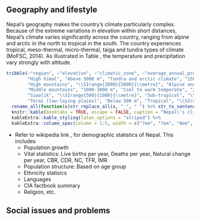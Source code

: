 ## Geography and lifestyle

Nepal's geography makes the country's climate particularly complex. Because of the extreme variations in elevation within short distances, Nepal's climate varies significantly across the country, ranging from alpine and arctic in the north to tropical in the south. The country experiences tropical, meso-thermal, micro-thermal, taiga and tundra types of climate (MoFSC, 2014). As illustrated in Table \ref{tab:climate-nepal}, the temperature and precipitation vary strongly with altitude. 

```r
tribble(~"region", ~"elevation", ~"climatic_zone", ~"average_annual_precipitation", ~"average_annual_temperature", 
        "High himal", "Above 5000 m", "Tundra and arctic climate", "150-200 mm", "Less than \\SIrange{3}{10}{\\celsius}", 
        "High mountains", "\\SIrange{3000}{5000}{\\metre}", "Alpine and subalpine", "\\SIrange{150}{200}{\\milli\\metre}", "Less than \\SIrange{3}{10}{\\celsius}", 
        "Middle mountains", "1000-3000 m", "Cool to warm temperate", "275-2300 mm", "\\SIrange{10}{20}{\\celsius}", 
        "Siwalik", "\\SIrange{500}{1000}{\\metre}", "Sub-tropical", "\\SIrange{1100}{3000}{\\milli\\metre}", "\\SIrange{20}{25}{\\celsius}", 
        "Terai (low-laying plains)", "Below 500 m", "Tropical", "\\SIrange{1100}{3000}{\\milli\\metre}", "\\SIrange{20}{25}{\\celsius}") %>% 
  rename_all(function(x)str_replace_all(x, "_", " ") %>% str_to_sentence()) %>% 
  knitr::kable(booktabs = TRUE, escape = FALSE, caption = "Nepal\'s climatic zones (Adapted from MoE, 2010 and MoSTE, 2014)") %>% 
  kableExtra::kable_styling(latex_options = "striped") %>% 
  kableExtra::column_spec(column = 1:5, width = c("7em", "7em", "8em", "10em", "8em"))
```


\begin{questions}

\question Explain about soil erosion, status and its consequences for Nepal. 

\begin{solution}
According to a United Nations-backed study, a third of the planet's land is severely degraded and fertile soil is being lost at the rate of 24 billion tonnes a year. In Nepal, the situation is even worse because two-thirds of the country's total area is geologically fragile where soil erosion is exceedingly high. Topsoil loss has been reported as high as 87 tonnes per hectare per year on sloping terraces. When the top soil is lost, the land is degraded.

Poor land management in Nepal has caused soil erosion each year with impacts not just on food production but also on biodiversity loss, carbon loss and disaster resilience. Forecasts on land in South Asia indicate that countries like Nepal will have to face the greatest challenges if better land regulation and improved farming technologies are not put in place.

When farmland is ploughed and tilled, the exposed topsoil is often blown away by wind or washed away by rain. Erosion due to faulty practices in crop production, for example, has resulted in the loss of millions of tonnes of topsoil every year. This leads to reduced soil fertility and degraded land.

Unscientific farming in the hills (steep slope) is one of the causes of soil erosion in Nepal. Shifting cultivation and unnecessary tillage practices also lead to land degradation and damage the ground vegetation and natural ecosystems. Cultivation on the steep slope without taking improved farming practices such as terracing, selection of appropriate crops and use of organic manures into consideration have contributed to increased soil erosion. Furthermore, agricultural intensification produces certain by-products and side effects that are unfriendly to the environment. Ways must, therefore, be found to minimise the effects of these by-products and side effects on the quality of soil.

Maintenance and enhancement of soil fertility are vital for food security and environmental sustainability. Ecologically sound agroforestry systems such as inter-cropping and growing tree crops in the sloppy lands can be helpful for the sustainability of farming. Many farming practices have been developed to improve efficiency in the use of resources and strengthen research on sustainable agriculture in developed countries and have made us hopeful about scientific and technological innovation in the management of soil.

The practice of tilling sloped land along lines of consistent elevation in order to conserve rainwater and to reduce soil losses from surface erosion is called contour farming. It acts as reservoirs to catch and retain rainwater, thus permitting increased infiltration and more uniform distribution of water. The contour farming is a traditional practice in the hilly areas of Nepal.

Another good practice to control soil erosion is the creation of windbreakers by planting evergreen trees around farmland in windy areas like Mustang. It helps prevent the wind blowing away the soil from the farmland. Windbreakers also help in protecting crops from damage caused by strong and severe wind and improve plant health, quality and yield. Crops protected from wind are able to retain significantly more moisture. Matting is the process of covering the soil with biodegradable materials that include mulch, straw, coconut fibre and wood chips. These are held together with biodegradable netting made from coco coir.

Crop rotation with non-hosts of the pathogens that require control is considered one of the most important cultural factors for reducing overall disease problems of crops as well as minimising soil erosion. Beneficial organisms can be added directly, or the soil environment can be made more favourable for them through use of compost and other organic amendments. Soil pH, calcium level, nitrogen form and the availability of nutrients can all play major roles in soil disease management. Adequate crop nutrition makes crops more tolerant of or resistant to disease.

Trees are often considered to be the universal answer to control soil erosion. Tree roots help prevent landslides on steep slopes and streambank erosion. Horticultural crops, particularly fruit trees, have positive implications for the future development of mountain agriculture in terms of minimising soil erosion, harnessing mountain niches and comparative advantages.

Agro-forestry is a sustainable land use system and practice in which woody perennials (trees, shrubs) are grown with herbaceous annuals (crops, pasture grass). It supports the livelihood of billions of people worldwide and provides a wide range of products such as food, fuel, fibre, fodder and forage for livestock. Even the landless farmers sustain their livelihood with this system.

According to a case study of agro-forestry from the mid-hills of Nepal, it is possible to earn Rs 45,490 per hectare from carbon sequestration per household if a payment scheme is introduced. It prevents the further degradation of the undulated fragile land of hilly areas.

Soils and agro-ecosystems are essential for sustainable production, hence farmers, social workers, politicians and agriculturists should come together to develop soil management strategies for sustainable production. Farmers should try to keep their farmland productive for generations to come.
\end{solution}

\question What do you mean by environment management ? Describe the interrelationship between environment management and sustainable development.

\begin{solution}

Environment management is concerned with the description and monitoring of environmental changes, with predicting future changes and with attempts to maximise human benefit and to minimise environmental degradation due to human activities. Environmental managers are a diverse group of people including academics, policy-makers, non-governmental organisation (NGO) workers, company employees, civil servants and a wide range of individuals or groups who make decisions about the use of natural resources (such as fishers, farmers and pastoralists). Yet, characteristically, environmental management is about decision-making -- and it is especially concerned with the process of decision-making in relation to the use of natural resources, the pollution of habitats and the modification of ecosystems. Fundamentally, then, environmental management is a political activity because those decisions - about resources, pollution and ecosystems - are never neutral or objective.

Rural parts of Nepal (home to 81.75\% population) are traumatized by the poor geographical terrain wherein majority of household are reliant on forest (constitute 44.74\% of total area), biodiversity and natural watershed resources -- to the extent that these resources are already seeing a peril. The environment here is subject to the stresses and strains of deforestation, lossof top soil, misuse of pesticides or insecticides, soil contamination, a decrease in productivity, watershed disruption, a shortage of resources, landslides, flooding and indoor pollution. The general environmental problems in urban cities and municipalities are air and water pollution, unmanaged solid waste, the lack of land-use planning, inefficient urban infrastructure, a conglomeration of manufacturing establishments, resource shortages, over-crowding and loss of vegetation.

Currently there are 5,646 industries in operation in Nepal (Registered at DoI 2013/14), composed of agriculture and forestry, energy, manufacturing, service, construction, mining and tourism sectors. Capital wise, there are 686 large, 1330 medium and 3630 small industries.

Thus, in this context with need of rapid economic development through extensive resource mobilization, amidst the pushbacks from changing global climate, environment management and its conceptual ties with sustainability at the core, holds much greater importance. The human and infrastructure losses due to the earthquake of April 25, 2015 have become a great threat and challenge for environmental management in the present scenario of our country. Some interventions are already in place. Those constitute:

\begin{itemize}
\item Constitution of Nepal, 2015; Article 30: Right to Clean Environment
\item SDG Goal, 2030
\item Environment Protection Act, 1997: The main thrusts of the Act and the Regulation are pollution control and environment assessment (EA). Regarding environmental pollution prevention and control, a pollution control permit system is conceived in the regulation. Detailed procedural approaches including environmental standards are identified by MOEP and executed through concerned line agencies. EA, the other environmental tool, is categorized into two parts: initial environmental examination (IEE) and environmental impact assessment (EIA). Development projects under the scope of IEE will be cleared by the concerned line agency, whereas MOEP will concentrate on the EIA category projects. Here again, monitoring of the EA-granted projects by MOEP has to be carried out by the concerned line agencies. Similarly, a provision of a revolving fund for pollution control, environment and heritage conservation, awareness creation, research and award business exists in the regulation. In addition to these, a compensation claim of damage due to environmental pollution caused by any sources could create controversies because of its vagueness and complaint handling procedures.
\item Nepal has adopted the notion of green development to minimise stress on environment and to mitigate the impacts on climate change. National policy has stressed environment and climate change. It has mainly focussed on strengthening and updating environmental policy, existing laws, rules and mechanisms. It also focuses on enhancing institutional capacities.
\item ISO 9001 Quality Management System: more than 600 companies registered
\item ISO 14001 Environmental Management System: more than 30 companies registered
\item ISO 14006
\item Status and Assessment of EMS Implemented Industries of Kathmandu Valley, MoI, 2009 
\item Environment Sector Programme Support (ESPS) 2000
\end{itemize}

\end{solution}

\question What is the role of public, private and community institutions in environment management ?

\begin{solution}
The act of describing, monitoring, predicting changes and maximizing human benefits from natural resources by maintaining a balance in their use and conservation without negatively affecting their quality and availability for future generations is called environment management. The role of public, private and community institutions in environment mangement is highlighted below:

\textbf{Public sector}

\begin{enumerate}
\item Forest, watershed, ponds and water reservoir conservation
\item Reducing negative impacts of climate change and introduction of green development concept
\item Mandatory provisioning of environmental impact assessment in development and construction projects
\item Air pollution, water pollution, sound pollution, soil pollution, food pollution and industrial pollution control and setting threshold in place for keeping them on check
\end{enumerate}

\textbf{Private sector}

\begin{enumerate}
\item Respecting and implementing plans, policies and laws-bylaws set forth by government
\item Proper management of industrial and manufacturing wastes
\item Public construction projects should be environment friendly
\item Bearing of social responsibility
\end{enumerate}

\textbf{Community sector}
\begin{enumerate}
\item Emphasis on organic farming and synthetic chemical-free fertilizer management in farming
\item Increase awareness on sanitization and proper waste disposal in society
\item Increase role in deforestation control
\item Lauch campaign on waste management and develop community level infrastructure such as public toilet and waste treatment unit for the activity
\end{enumerate}

\end{solution}

\question Describe tourism and its prospects in context of Nepal.

\begin{solution}
Nepal with rich ancient cultures set against the most dramatic scenery in the world is a land of discovery and unique experience. For broad minded individuals who value an experience that is authentic and mesmerizing, Nepal is the ideal destination. Come and revel in the untouched and the undiscovered and uncover yourself.

It is unsurpassed that the sheer diversity Nepal boasts, from steamy jungle and Terai to the icy peaks of the world’s highest mountains means that the range of activities on offer. Trekking, mountaineering, rafting in spectacular scenery are just three things Nepal is famous for. Activities as diverse as Elephant Polo and a micro-light flight through the Himalayas show that in Nepal, the only boundary is your imagination. With 15 National and Wildlife Parks (two are UNESCO Heritage sites) Nepal is one of the last places on earth you can spot the Asiatic rhinoceros and the Royal Bengal Tiger.

For many, Nepal’s greatest attraction is its people. The traditions and famous hospitality of its many different groups are indeed a major part of what makes Nepal so special. From remote mountain villages to medieval hill-towns and the ancient cities of the Kathmandu Valley, the people of Nepal are always welcoming. Come and experience the strong and unique flavors of Nepalese cuisine, prepared with love and a depth of flavor or join in and celebrate at one of the many festivals year round. In fact, with more festivals than days of the year, there is nowhere else in the world that can offer as many festivities as Nepal.

Tourism is one of the mainstay of Nepalese economy. It is also a major source of foreign exchange and revenue. Possessing 8 of the 10 highest mountains in the world, Nepal is a hotspot destination for mountaineers, rock climbers and people seeking adventures. The Hindu, Buddhist and other cultural heritage sites of Nepal, and around the year fair weather are also strong attractions.

Nepal is the country of the Mount Everest, the highest mountain peak in the world, and the Birthplace of Gautama Buddha- Lumbini. Mountaineering and other types of adventure tourism and ecotourism are important attractions for visitors. There are other important religious pilgrimage sites throughout the country for the followers of various sects and religions.

According to statistics from Nepal Tourism Board (NTB), a total of 598,204 foreign tourists entered the country via aerial route in 2012. The government of Nepal declared 2011 to be Nepal Tourism Year, and hoped to attract one million foreign tourists to the country during that year. The tourist industry is seen as a way to alleviate poverty and achieve greater social equity in the country.

Wilderness tourism

Nepal’s major tourist activities include wilderness and adventure activities such as mountain biking, bungee jumping, rock climbing and mountain climbing, trekking, hiking, bird watching, mountain flights, ultralight aircraft flights, paragliding and hot air ballooning over the mountains of the Himalaya, hiking and mountain biking, exploring the waterways by raft, kayak or canoe and jungle safaris especially in the Terai region.

Religious sites

Nepal is a multi-religious society. The major religion in Nepal is Hinduism, and the Pashupatinath Temple, which is the world’s one of the main Hindu religious sites is located in Kathmandu, attracts many pilgrims and tourists. Other Hindu pilgrimage sites include the temple complex in Swargadwari located in the Pyuthan district, Lake Gosainkunda near Dhunche, the temples at Devghat, Manakamana temple in the Gorkha District, and Pathibhara near Phungling, Mahamrityunjaya Shivasan Nepal in Palpa District where biggest metallic idol of Lord Shiva is located.

Buddhism is another main religion. The World Heritage site Lumbini, which is the birthplace of Gautama Buddha, is an important pilgrimage site. Another prominent Buddhist site is Swayambhunath, the Monkey Temple, in Kathmandu. Dang valley is also a sacred place for Hindus as well as other religions. Kalika and Malika Devi in Chhillikot hill, Ambekeshawori temple, Krishna temple, Dharapani temple etc. are sacred place in Dang district. Chillikot hill is also a good place for sightseeing and also an ancient palace of a king. Muktinath is a sacred place for Hindus as well as Buddhists. The site is located in Muktinath Valley, Mustang district.

Culture and Heritage Sites

Kathmandu the capital city of Nepal is the city of temple and very rich in cultural heritage. Within 7 km radius there are 7 world heritage sites (Pashupatinath Temple, Baudhanath Stupa, Swayambhunath Stupa, Changunarayan Temple, Kathmandu Durbar Square, Patan Durbar Square and Bhaktapur Durbar Square) which cannot be found anywhere. Museums in Kathmandu have rich collections of archaeological, historical and artistic importance and galleries display art work of the past and present. Full of art, architecture and culture, the Kathmandu Valley is the prime destination for the tourists. As Nepal is a land of festivities and celebrations, visitors can experience how a culturally diverse and rich society of Nepal grooms in harmony.

Major Tourism Activities in Nepal

Mountain Climbing

The 800 km stretch of the Nepal Himalayan is the greatest in the world with eight peaks that rise above 8,000m including the highest in the world, Mt. Everest. Ever since the country opened its peaks to climbers in 1994, the Nepal Himalayan has become a great theatre of mountaineering activity and the drama of success and failure have provided impetus to thousands of men and women to meet the ultimate challenge. The Nepal Himalayan has been an attraction to many people, be they saints, philosophers, researchers or adventures.

Trekking

The best way to experience Nepal’s unbeatable combination of natural beauty and culture riches is to walk through them. One can walk along the beaten trails or virgin tracks. Either way you are in for an experience for a lifetime. Along with forests of rhododendron, isolated hamlets, and small mountain villages, birds, animals, temple, monasteries and breathtaking landscapes, you will also encounter friendly people of different cultures offering a fascinating glimpse of traditional rural life.

Bird Watching

Nepal is a paradise for bird lovers with over 646 species (almost 8% of the world total) of birds, and among them almost 500 hundred species are found in Kathmandu Valley alone. The most popular bird watching spots in Kathmandu are Phulchoki, Godavari, Nagarjun, Bagmatiriver, Taudaha and so on. Get your binoculars and look forward to a rewarding experience.

Rafting/Kayaking/Canyoning

Rafting is one of the best ways to explore the typical cross section of natural as well as ethno-cultural heritage of the country. There are numerous rivers in Nepal which offer excellent rafting or canoeing experience. You can glide on calm jade waters with munificent scenery all about or rush through roaring white rapids, in the care of expert river-men employed by government authorized agencies. One can opt for day of river running or more. So far, the government has opened sections of 10 rivers for commercial rafting. The Trisuli river is one of the most popular of Nepal’s raftable rivers. The Kali Gandaki winds through remote canyons and deep gorges for five days of intense rapids. The BhoteKoshi is 26km of continuous white water and the raging Marshyanghi is four days of uninterrupted white water. The Karnaliriver provides some of the most challenging rapids in the world. The Sun Koshi , 27km, requiring 8-10 days to complete, is a big and challenging river. Adventurers are provided with world-class services by rafting agents. Agencies here provide life jackets, camping and the standard rafting paraphernalia needed by world-class rafting. An extremely popular sport in Europe, cannoning is now available in Nepal. Cannoning gives you the freedom to explore some of the most ruggedly beautiful, yet forbidden places in the world.

Hot Air Ballooning

Hot air ballooning is very popular with tourists for it affords the most spectacular bird's-eye view of the Kathmandu valley and the Himalayan ranges towering in the background. On a clear day it's a superb way to view the Himalayan (from over 6000m up), and the view of the valley is equally breathtaking.

Bungee Jumping

The ultimate thrill of a bungee jump can now be experienced in Nepal at one of the best sites that this sport can boast of anywhere in the world. Nepal's first bungee jumping site is situated 160m. Over the BhoteKoshiriver, inviting you to experience the ultimate adrenaline rush in the surroundings of this amazing place. The jump, at 160m., is staffed and operated by some of the most experienced jumpmasters in the business.

Paragliding

Paragliding in Nepal can be a truly wonderful and fulfilling experience for the adventure seeking. A trip will take you over some of the best scenery on earth, as you share airspace with Himalayan griffins vultures, eagles, kites and float over villages, monasteries, temples, lakes and jungle, with a fantastic view of the majestic Himalayas.

Ultralight Aircraft

Ultralight aircraft take off from Pokhara and offer spectacular views of the lakes, mountains and villages. This is an ideal way to see life from a new perspective. The choice of Pokhara Valley for ultra-light aircraft is appropriate chiefly because of the proximity of the mountains, and the scenic lakes. For those who wished they could fly birds when growing up, this flight is a must. It might be lonely at the top, but this flight is a must. It might be lonely at the top, but the spectacular view from up high certainly makes it all worth it. Flights are from the Pokhara airport beginning September through June. The flights take place from sunrise to 11 a.m. and from 3 p.m. to sunset every day during these months.

Mountain Biking

The best way to explore the Kathmandu Valley is on a mountain bike. Nepal’s diverse terrain is a mountain biker’s dream adventure comes true. Mountain biking offers an environmentally sound way of exploring this magnificent country, its landscape and living heritage. There are plenty of dirty roads and trails in Nepal to meet every mountain biker’s wildest fantasy. Mountain biking is specially recommended if you wish to explore urban centers of Nepal such as Pokhara and Kathmandu as well as the countryside. Adventurous souls may plan extended trips to such exotic locals as Namche Bazaar, and western Nepal. You could even do the entire length of Nepal across the plains. Mountain bikes are available for rent by the day or longer in many of the bicycle rental outlets in Nepal and around the city.

Jungle Safari

National Parks located specially in the Terai region in Nepal attract visitors from all over the world. A visit to these parks involves game- stalking by a variety of means-foot, dugout canoe, jeep, and elephant back. One is bound to sight a one - horned rhino or two at every elephant safari. Besides the rhinos, wild boars, samburs, spotted deer, sloth bear, four-horned antelope are also usually seen. A Royal Bengal tiger may surprise you by his majestic appearance.

Mountain Flight

Only awe-stricken silence can come close to matching the experience of going on a mountain flight to encounter the tallest mountains on earth. Mountain flights offer the closest possible aerial views of Mt. Everest, Kanchenjunga and the Tibetan Plateau. Mountain flights appeal to all category of travelers and have become a popular tourist attraction of Nepal. For those who are restricted by time or other considerations from going for a trek, these flights offer a panoramic view of the Himalayan in just one hour.

Rock Climbing

For all those cliffhangers out there, Kathmandu offers a roster of stone walls that make for an experience of a lifetime. Now of late, Rock climbing has become a popular sport in Kathmandu, which offers some really terrific places for rock climbing. Nagarjun, Balaju, Shivapuri and Budhanilkantha are some of the places where you can try this sport.

source: \url{https://mofa.gov.np/about-nepal/tourism-in-nepal/}
\end{solution}

\question Explain the role of tourism sector in the economic development of Nepal.

\begin{solution}
Tourism is one of the highly potential sectors for economic development of Nepal as it expands the opportunities for employment, income generation through indirect involvement and direct earning of the foreign currency.

The home country to 8 of the world's top 10 highest peaks, birthplace of the Gautam Buddha and a center of faith for large swathe of hindu piligrims around the world, Nepal, also hosts numerous culturally rich societies as well as world heritage sites.

According to World Travel and Tourism Council (WTTC) annual report in 2018, travel and tourism is one of the world's booming industries, generating approximately 8.8 trillion USD annually. Over 600 million international tourists visit different parts of the world every year.

According to Lonley Planet, Kathmandu is the 5th top travel destination in the world for the year 2019. Recent years have seen positive signs of progressing tourism industry with the increase in inflow of foreign tourists after the devastating 2015 Earthquake. According to economic survey, 2018/19, the number of tourists arrivals in 2018 (not counting tourists who arrived by land) was 1173072, which is 25% more than 2017. The tourism industry brought in foreign currency equivalent to 76.09 billion NRS in the FY 2017/18.

In 2018, the number of registered travel agencies reached 3508 and trekking agencies 2649. Government has formulated policies and allocated a budget of Rs 2.68 billion for the FY 2019/20 to support tourism sector in developing infrastructure and encouragin environment-friendly tourism activities. Rs 15.85 billion has been allocated for aviation sector improvement in the same year. Unfortunately worldwide spreading of COVID-19 pandemic, which reinstated nationwide lockdowns and tightened travel restrictions, caused government to retract its plans for launching a Visit Nepal 2020 campaign.

\end{solution}

\question Discuss about the major impacts on people's lifestyle due to the geographic conditions of Nepal.

% \makeemptybox{1.5in} % use this to provide a box in question
\begin{solution}

Physical geography is the study of natural features and phenomena on the planet's surface and our interactions with them. These features include vegetation, climate, the local water cycle, and land formations. Geography doesn't just determine whether humans can live in a certain area or not, it also determines people's lifestyles, as they adapt to the available food and climate patterns. As humans have migrated across the planet, they have had to adapt to all the changing conditions they were exposed to. At first, particular cultures develop because of the physical landscape. Over time, those cultures exert their own influence on the landscape around them.

Life cannot be the same in arctic regions as in the tropics; nor upon deserts of drifting sand as upon the grassy steppes which afford the natural home for wandering shepherds and their herds; nor upon the seacoast with its fisheries and commerce as among the mountains with their forests and mines. But it is not alone the extreme and unusual manifestations of nature which affect the life of man. So relatively inconspicuous a fact as the presence of a creature adapted to become a beast of burden might enable one people to grow into a triumphant race, contributors to a dominant civilization, and the absence of such a creature might condemn another race to backwardness and final extinction.

Geography, in overall, affects socio-economic lifestyle of people in following ways:

\begin{enumerate}
\item Geographic conditions determine the size of populations.
\item The economic occupations of a people are determined by their geographic environment.
\item Stagnation or progression are conditioned largely by geographic surroundings.
\item Lawlessness is the natural consequence of geographic inaccessibility
\item The form of government is affected by geographic conditions
\item Tastes and social and domestic customs are influenced by geographic conditions: Football is out of place in the tropics, and ice-skating is impossible. Athletic sports are indigenous to cool climates, and are the objects of amazement to inhabitants of torrid regions. The long evenings of the northern winter call into being suitable pastimes.
\item Ethical differences are largely influenced by geographic environment
\item Mythologies and religions are influenced by geographic environment: What the nature-myths of a people shall be depends in part upon what aspects of nature in their neighborhood are most impressive, whether they live by the sea, upon the banks of a great river, among the mountains, in the depths of the forest, or on a plain where the overarching sky with sun and stars chiefly command the gaze. The existing form of earthly power and authority tends to shape man's notion of divine rule.
\item Geographic conditions affect the moods and psychic tendencies of a people: General vital processes, upon which the action of the brain and nervous system depends, affected by conditions of heat, light, and moisture, but the nerves themselves are directly stimulated or depressed. To this cause has been ascribed the fact that the cradles of civilization have been found in dry regions like the Egyptian oasis in the desert, and the plains of Iran and of Central America. Not only does climate affect the permanent tendencies of races, but passing changes of the seasons affect the moods of men. Alternations of the seasons give variety to life and stimulation to the imagination.
\item Routes followed by migration, war and commerce have been marked out by geographic highways, and these have been the great distributers of human populations, customs, and commodities.
\end{enumerate}

\textbf{Land Formation}
Land formation is the physical shape of an area and the several processes that help form that shape. One process that makes a big impact is plate tectonics: the movements of crustal plates on the Earth's surface. These plates are constantly sliding past and colliding into one another. Plate movements can affect the availability of water by disrupting rivers and they disturb land formations that humans have settled on, like an earthquake ravaging a major city. Animals hunted by humans for food can be displaced as well, forcing people to move to another area to survive. Thronging cities are found at points of geographical advantage.

\textbf{Soil}
Soil carries out several functions that profoundly impact human activity. Soil recycles nutrients, regulates water quality, sustains life, and provides structural support for buildings. Without healthy soil, a previously fertile area turns into a desert, making it difficult to sustain vegetation and prevent massive loss of life. Soil doesn't just provide for agriculture, it also helps modern life because it contains minerals. These minerals include ore, which contains metals used for electronics and peat used for heating. People may move temporarily to more fertile areas to provide for their families, especially if they live in poorer countries like Kenya.

\textbf{Water Access}
Water is purified by evaporation into the atmosphere, from where it falls back to land and the oceans through rainfall. All humans need water to survive, and depend on regular rainfall and other sources of clean water for drinking and agriculture. Water is found above, on, and under the ground. People tend to settle near bodies of water such as oceans, rivers, and lakes for easy access to large amounts of water. For example, nearly the entire population of Egypt is concentrated around the delta of the Nile River because the rest of the country is an arid desert.

\textbf{Climate}
Climate is the pattern of variation in temperature, humidity, and pressure over an area for long periods of time. There are several types of climates: tropical with high rainfall and temperatures over 18 degrees Celsius, dry, subtropical with mild winters, continental with cold winters, and polar. People have not only adjusted their clothing and housing based on temperature, but their bodies have also adapted. The Masai people have longer limbs that help them lose body heat in the warm climate of East Africa. Arctic-dwelling Inuit adapted by storing more body fat and increasing metabolic rates.
\end{solution}

\question What is the current status of languages used in Nepal according to Language Commission ?

\begin{solution}

Six new languages have been added to the list of 123 languages spoken in Nepal. These newly discovered one include:

Kanchanpur: Rana Tharu,
Manang: Nar Phu,
Gorkha: Chum (Syaar) and Nubri (Larke),
Dolpa: Poike, and
Mustang: Serake (Seke)

Current Chairman of the Language Commission Dr. Lava Dev Awasthi submitted the annual report to President in her Office at SheetalNiwas. Prior to it, the national census 2068 had enlisted 123 languages as the languages spoken in Nepal. The list then had grouped 68 languages of the Sino-Tibetian family, 48 languages of Indo-European family and one each of Dravidian family (Uraon-Kudukh) and Austroasiatic family (Santhali) and a language with anonymous identity (Kusunda) as in different language families.

There are 19 languages with more than 100,000 speakers. This consists of 95.91\% of the total population. Among other languages spoken by the rest of the population 24 languages like Dura, Kusunda, Tilunga have a small number of speakers which has ultimately led them on the verge of extinction.

Among others at stake are: Pali, Sankskrit and Bhot.

The report blames excessive craze for English, colonial mindset and the illusions generated by the global market substituting the local one for endangering glorious linguistic diversity and multicultural lifestyle of Nepal.

To facilitate its activities the commission has prepared the list of experts of 101 languages.

The Commission has suggested to form a High-Level Linguistic Policy Determination Committee and assign it the task of coordinating and facilitating various activities related to the constitutional and other legal provisions related to language.

\end{solution}

\end{questions}

- Refer to wikipedia link \url{https://en.wikipedia.org/wiki/Demographics_of_Nepal}, for demographic statistics of Nepal. This includes
  - Population growth
  - Vital statistics: Live births per year, Deaths per year, Natural change per year, CBR, CDR, NC, TFR, IMR
  - Population structure: Based on age group
  - Ethnicity statisics
  - Languages
  - CIA factbook summary
  - Religion, etc.

## Social issues and problems

\begin{questions}

\question What is drug abuse ? What are the effects and consequences of drug abuse ?

\begin{solution}

The substance that affects our mind and organs and damages our body if used in uncontrolled amount is drug. The habit of taking drug regularly is drug abuse or drug addition. Drug abuse and addiction have negative consequences on individuals and society as well. In reality, drug addiction is a complex disease, and quitting it takes more than good intentions or a strong will. Drug abuse is a serious public health problem that affects almost every community and family in some way. Each year drug abuse causes millions of serious illnesses or injuries. Drug abuse also plays a role in many social problems, such as drugged driving, violence, stress, and child abuse. It can lead to homelessness, crime, loss of employment, failure in school, domestic violence, etc.

Generally, drugs are illegal. Some of the drugs used and supplied by the drug users and drug traffickers are herion, smack, cocaine, cannabis, etc. Selling of such substance is illegal subject to criminal offense. Although strict laws are in place for punishing those who are involved in drug trafficking business, several people are involved in it. Below are some of the reasons that make it very difficult to stop drug trafficking:

\begin{enumerate}
\item The traffickers run this business in an organized way.
\item The traffickers use their private means of transportation for supply.
\item They have good link in customs, airport, etc.
\item There is good deal of money in this business.
\item The traffickers have link and wide network with high ranking officials and politicians.
\end{enumerate}

\textbf{Causes of taking drug}

The use and trend of using drugs is increasing rapidly in the world. About 4\% of the world's population use drug of some form. Many adolescents, teenagers and youth easily fall to drug abuse than elders because they are easily motivated by traffickers. The causes of drug taking are:
\begin{enumerate}
\item Due to influence of bad company, they trust their peer groups and under peer pressure, youths start using drugs.
\item Drug traders abuse them for their criminal purpose.
\item Attraction to advertisement and promotional activities that youths are inclined to imitate.
\item Due to lack of peace in family environment.
\item Lack of love and care from family members or related peers (girl/boy friends)
\item Teenagers have high expectations and when they are not fulfilled they feel frustrated and take drugs as resort.
\end{enumerate}

\textbf{Effects of drugs to and individual}
\begin{enumerate}
\item Cannot continue education
\item Failure and setbacks in exams and cannot develop career
\item Loose jobs due to decreased attention to work
\item Possibility of contracting diseases like AIDS, Cancer, etc
\item Suffers from financial crisis
\item Increase in criminal attitude
\end{enumerate}

\textbf{Effects of drugs in a family and society}
\begin{enumerate}
\item Emotional stress in the family
\item Family loses peace and prestige
\item Financial crisis in the family
\item Kids are victimized
\item Squabble and conflict with neighbors
\item Accident, robbery, murder, kidnapping and criminal activities increase in the society
\item Society struggles with economic and infrastructure development
\item Society loses active and creative manpower
\end{enumerate}

\textbf{Solution to the problem of drug abuse}
\begin{enumerate}
\item Strict laws should be made and implemented against drug traffickers.
\item Mass awareness programmes should be conducted to aware general public about the consequences of drug abuse
\item Various social organizations should play an active role in raising awareness against the drug abuse
\item Children and youths should receive proper counselling
\item Children should be raised in a good environment with proper love and care from parents
\item Rehabilitation centres should be provisioned for those seeking institutional support
\item Family and society should develop positive attitude towards those individuals committed to refrain drug use.
\end{enumerate}
\end{solution}

\question What is social conflict? Discuss about the causes and consequences of social conflict in Nepal.

\begin{solution}

A society composed of diverse of individuals and groups. Each individual or group within a society have their unique ethnicity, language, culture and religion and socio-economic background. Similarly, it is hard to find individuals with common pursuit of interests, hobbies, habits and perspective. Therefore, in a ways, diversity itself gives way to conflict. Individuals differing for various interpersonal attributes and socio-cultural background can have a sense of amusement, non-acceptance, dispute/debate and disagreement in simple to moderate manifestation. In extremes of those, feelings of envy and grudge as well as tendency to exploit physical means of harm arises. All these happenings are characteristic of social conflict.

Following factors give rise to social conflict in Nepal

\begin{enumerate}
\item An individual loses trut in other and fails to respect his rights and authorities
\item Unemployment
\item Increase in poverty
\item Economic inequality
\item Indifference to social customs and values
\item Drug abuse and intoxication
\item Lack of social justice
\item Lack of education and awareness
\end{enumerate}

Although there are some \underline{positive} consequences of social conflict, including progression of socio-economic transformation, increase in awareness, improvement of social justice system and occassional enrichment of solidarity, several \underline{negative} consequences of it exit. Some of which are:

\begin{enumerate}
\item Disruption of social peace and order
\item Increase in criminal activities of robbery, murder, kidnapping
\item Encroachment of personal rights and feedom of individuals
\item Social tradition will be replaced by wrong social customs and values
\item Socio-economic development and physical development will be stalled.
\end{enumerate}

Acknowledging that social conflict has a wide reach within multiple socio-economic, religious and political sphere of a community and a nation as a whole, the situation should be resolved creatively rather than forcibly. A peaceful debate and a harmonious mindset with the feeling of tolerance are the pre-requisite for social order setting.
\end{solution}

\question How can we control the deforestation that might be caused by socio-economic factors ? Explain

\begin{solution}

Deforestation is the clearence of forest or woodland for extracting natural forest product such as timber, firewood, medicinal herbs, or any other form of human or human induced activities that result in loss of forest species. Such activities may include encroaching forest space and overgrazing, etc.

Most of the population of Nepal dwell in rural areas with minimum access to urban infrastructure -- easy transportation, well developed alternative sources of fuel, means of communication and specialized occupation. This means people are excessively reliant on natural unprocessed products derived mainly from forest, for making their living. The 2011 AD forest survey indicated that Nepal has more than 40% of its land area covered with forest, thus highlighting significant interaction of forest ecosystem with people, communities, biodiversity and economy. The relationship is more profound when the context is rural, which most of the Nepal is composed (82.93% according to 2068 BS census).

Still today, people use firewood as major source of fuel for cooking food to handling chores. In a lack of permanent residence building, several families still make thatched homes out of forest timber and tree cuttings. The latter is also fed to cattle as an important part of roughage diet since villages do not have reach to concentrate feed for the animals. Depleting an important reservior of human livelihood maker and animal provider in rural topography of Nepal will only make residents of these areas more vulnerable to economic shocks. When a household is engaged in forest timber accrual and supply as a source of earning, this dependence will lead to economic setbacks and overall lower quality of life during periods of lean supply from forest. Interestingly, the relationship applies conversely also, because regions like inner terai districts of Nepal, with inherently rich forest resources, are found to be progressing very quickly.

An accelerating rate of forest clearence can be controlled by one or more of the following measures:

1. Protection, utilization and benefit sharing scheme should be developed for community managed forest. Community participation in planning and execution of such schemes will make them have the feeling of ownership.
2. Alternative sources of energy should be promoted for fuel.
3. Marginal lands and shrublands should be disallowed for intensive agriculture and livestock grazing.
4. Acknowledging that every 1 hectare of arable land should be accompanied by 3 hectares of forestland, programmes for forest reclaimation and plantation should be intensified.

\end{solution}

\question What are the major reasons for deforestation in Nepal ? What are the consequences of it ?

\begin{solution}

Deforestation is occuring in Nepal due to human and natural causes. Forest encroachment, illegal forest clearance, clearance due to waterway entry (river passage), land slide, forest fires, uncontrolled grazing, unchecked extraction of forest floor resources such as stones, pebbles, sand and minerals, lack of public awareness, etc are the major reasons for deforestation in Nepal. Several factors contributing to deforestation can be summarized as below:
\begin{itemize}
\item Excessive utilization of forest resources in physical infrastructure development.
\item Forest protection, conservation and promotion activities are not having impact.
\item Afforestation programmes and forest conservation endevours are not well organized and effective.
\item Very feeble participation of stakeholders in overall development of forest sector.
\end{itemize}

Deforestation in Nepal has wide consequences, some of them are:

\begin{itemize}
\item Most important factor causing large-scale floods is deforestation in Tarai and Siwalik regions. Large-scale deforestation of northern Tarai and Chure range has aggravated flood problems in Tarai. Forest and vegetation obstruct the flow of water and reduces flow speed. Water is absorbed underground, resulting in less runoff and fewer floods. Also, forestland upstream provides a natural buffer for Tarai thus providing more response time. Deforestation has thus left the Tarai people with less reaction time, frequent and intense flooding, filling of agricultural lands with sand, diminishing ground water and high concentration of soluble minerals such as arsenic in tube well water.
\end{itemize}

\end{solution}

\question Write about the "Chepang" ethnic group.

\begin{solution}

Chepangs are an indigenous Tibeto-Burman group of people from the south-central region of Nepal. Over the past two or three generations, the Chepang have begun to slowly shift from a semi-nomadic (slash-and-burn) lifestyle to a more settled way of life, relying increasingly upon the production of permanent fields of maize, millet and bananas. The severe topography, however, has made permanent farming difficult (and usually insufficient), and the forest has remained an important (although decreasingly so) source of food for the Chepang. Historically, the collection of wild yams and tubers, fish caught from nearby rivers, bats and wild birds, and periodically wild deer hunted from nearby forests, have supplemented their need for carbohydrates and protein. With increasing populations, lack of arable land and few irrigation options, malnutrition has been a historic problem for the Chepang despite forest supplements. 

The Chepang have often been characterized as the poorest of Nepal's poor.
According to the recent Nepal Living Standard Survey, almost 90 percent of Chepangs live below the poverty line, earning around 6,000 Nepali rupees per capita annually. Forced teenage pregnancies are common among this community members. Chepang men and women are basically egalitarian and no social ranking exists as it does in caste Nepalese society. Many Chepang cannot read and write due to a lack of education beyond elementary school, and this illiteracy stands in contrast to the great gains Nepal has been making in reducing illiteracy. According to the 2001 Nepal Census, there are 52,237 Chepang in the country, of which 67.63\% were Hindu, 23.38\% were Buddhists, 7.74\% were Christians, and 1.25\% others. They are mostly located in Dhading District, Chitwan District, Gorkha District, Makwanpur District, and Tanahu District.

The Chepangs themselves follow Animism, although they are strongly influenced by both Hinduism and Buddhism, which came from the Tamangs just north of them. They observe all the Hindu festivals of Dashain, Tihar and Sakrantis besides their own tribal festival Nwagi or Chhonam, which is performed on a Tuesday during third week of Bhadra (some day in August and September). Chhonam is the auspicious day for eating a new crop. Before the celebration of this festival, eating certain agricultural products is prohibited.

In the 5th National Gathering of Chepang, 2004, it was stated they practiced Prakriti (Nature), with ancestor worship as most important. They worship many deities including Bhumi, Aita Bare, Gaidu, Namrung etc. (earth deity) etc. They also observe other different festivals like, Maghe Sakranti, Saune Sakranti, Dashain, Tihar.

The language is also known as Chepang but is called Chyo-bang by the people themselves. These people are also called "Praja" meaning "political subjects". The people speak 3 different dialects of this Tibeto-Burman language that is closely related to Raute and Raji, two undocumented languages spoken in western Nepal.

Chepang language is one of the few languages which uses a duodecimal (base 12) counting system rather than the decimal (base 10). 

Over the last decade, there has been increasing awareness among Nepalis regarding the plight of the Chepang people. Simultaneously, there has also been an rise in the number of NGOs working to support and uplift the livelihoods of Chepang communities.

source: \url{https://kathmandupost.com/miscellaneous/2016/01/02/the-chepang-people-of-chitwan-and-their-conversion-to-christianity}; \url{https://en.wikipedia.org/wiki/Chepang_people}
\end{solution}

\question Write short notes on:

\begin{enumerate}[label=(\roman*)]
\item Ethnic groups of Nepal
\item Biodiversity
\end{enumerate}

\question What are the measures that should be taken to conserve forest resources in Nepal ?

\question Write in brief about the Lhosar festival celebrated in Nepal.

\question Write in brief about culture and society of Nepal.

\begin{solution}

Culture and Society of Nepal

The culture of Nepal is rich and unique. The cultural heritage of Nepal has evolved over the centuries. This multi-dimensional heritage encompasses the diversities of Nepal’s ethnic, tribal, and social groups, and it manifests in music and dance; art and craft; folklore and folktales; languages and literature; philosophy and religion; festivals and celebration; foods and drinks.

Dance and music

Legends state that dances in the Indian subcontinent originated in the abode of Lord Shiva — the Himalayas and the Himalayan Kingdom of Nepal — where he performed the tandava dance. This indicates that dance traditions of Nepal are very ancient. With altitudes and ethnicity, the dances of Nepal slightly change in style as well as in the costumes. The Dishka, a dance performed at weddings, includes intricate footwork and arm movements. Accompanying music and musical instruments change in tune with the themes, which revolve around topics like harvesting of crops, marriage rites, war stories, a lonely girl’s yearning for her love, and several other themes and stories from everyday life in the villages.
Languages and literature

As per the 2011 census, 123 languages are spoken in Nepal. Nepal’s linguistic heritage has evolved from three major language groups: Indo-Aryan, Tibeto-Burman, and indigenous. The major languages of Nepal (percent spoken as mother tongue) are Nepali (44.6%), Maithili (11.7%), Bhojpuri (6%), Tharu (5.8%), Tamang (5.1%), Nepal Bhasa (3.2%), Magar (3%) and Bajjika (3%).

Nepali, written in Devanagari script, is the official national language and serves as lingua franca among Nepalese ethno-linguistic groups. Maithili language that was originated in Mithila region of Nepal is the de facto official language of Nepal and Madhesh as a whole. Maithili is spoken in Nepal as a second language. Extinct languages of Nepal include Kusunda, Madhesiya and Waling.

Religions and philosophy

The 2001 census identified 80.6% of the population being Hindu. Buddhism was practiced by about 11% of the population (although many people labelled Hindu or Buddhist often practice a syncretic blend of Hinduism, Buddhism, and/or animist traditions). About 3.2% practice Islam and 3.6% of the population follows the indigenous Kirant religion. Christianity is practiced officially by less than 0.5%.

Hindu and Buddhist traditions in Nepal go back more than two millennia. In Lumbini, Buddha was born, and Pashupatinath temple, Kathmandu, is an old and famous Shiva temple of Hindus. Nepal has several other temples and Buddhist monasteries, as well as places of worship of other religious groups. Traditionally, Nepalese philosophical thoughts are ingrained with the Hindu and Buddhist philosophical ethos and traditions, which include elements of Kashmir Shaivism, Nyingma school of Tibetan Buddhism, works of Karmacharyas of Bhaktapur, and tantric traditions. Tantric traditions are deep rooted in Nepal, including the practice of animal sacrifices. Five types of animals, always male, are considered acceptable for sacrifice: water buffalo, goats, sheep, chickens, and ducks. Cows are very sacred animals and are never considered acceptable for sacrifice.
Festivals and celebrations

Several of the festivals of Nepal last from one to several days. Dashain is the longest and the most important festival of Nepal. Generally Dashain falls in late September to mid-October, right after the end of the monsoon season. It is “a day of Victory over Demons”. The Newars celebrate the festival as Mohani. Tihar or Swanti and Chhath are another important festivals of Nepal. New Year’s Day of the lunar calendar Nepal Sambat occurs at this time.

Other important festivals include Buddha Jayanti (the celebration of the birth of Buddha)Maha Shivaratri (a festival of Lord Shiva) and during Maha Shivaratri festivities, some people consume excessive drinks and smoke charas.Sherpas, mostly located at higher altitudes and in the Mount Everest region, celebrate Mani Rimdu, for the good of the world.

Most festivals include dancing and music, and a variety of foods are consumed during festivals and on special occasions.

The Sagan ceremony is the ritualized presentation of five food items (boiled egg, smoked fish, meat, lentil cake and rice wine) to a person which is done to bring good fortune as per Tantric tradition.

Architecture and archeology

Nepal Sumpada Sangha (Nepal Heritage Society) has compiled an inventory of 1,262 significant architectural and archeological sites in Nepal outside Kathmandu Valley.

source: \url{https://mofa.gov.np/about-nepal/culture-society/}

\end{solution}

\end{questions}
